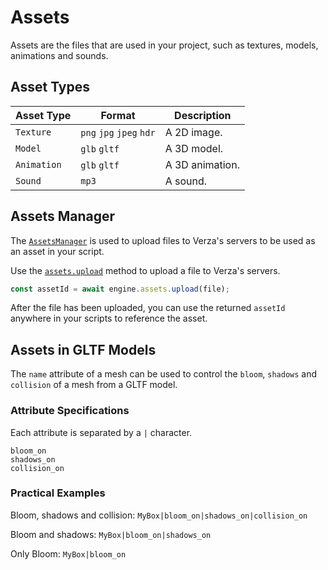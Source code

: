 # Assets

Assets are the files that are used in your project, such as textures, models, animations and sounds.

## Asset Types

| Asset Type  | Format                   | Description     |
| ----------- | ------------------------ | --------------- |
| `Texture`   | `png` `jpg` `jpeg` `hdr` | A 2D image.     |
| `Model`     | `glb` `gltf`             | A 3D model.     |
| `Animation` | `glb` `gltf`             | A 3D animation. |
| `Sound`     | `mp3`                    | A sound.        |

## Assets Manager

The [`AssetsManager`](/sdk/managers/#assetsmanager) is used to upload files to Verza's servers to be used as an asset in your script.

Use the [`assets.upload`](/sdk/managers/assets/upload) method to upload a file to Verza's servers.

```js
const assetId = await engine.assets.upload(file);
```

After the file has been uploaded, you can use the returned `assetId` anywhere in your scripts to reference the asset.

## Assets in GLTF Models

The `name` attribute of a mesh can be used to control the `bloom`, `shadows` and `collision` of a mesh from a GLTF model.

### Attribute Specifications

Each attribute is separated by a `|` character.

```
bloom_on
shadows_on
collision_on
```

### Practical Examples

Bloom, shadows and collision: `MyBox|bloom_on|shadows_on|collision_on`

Bloom and shadows: `MyBox|bloom_on|shadows_on`

Only Bloom: `MyBox|bloom_on`
